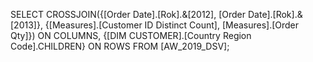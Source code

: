 SELECT CROSSJOIN({[Order Date].[Rok].&[2012], [Order Date].[Rok].&[2013]},
		{[Measures].[Customer ID Distinct Count], [Measures].[Order Qty]})
		ON COLUMNS,
	{[DIM CUSTOMER].[Country Region Code].CHILDREN} ON ROWS
	FROM [AW_2019_DSV];